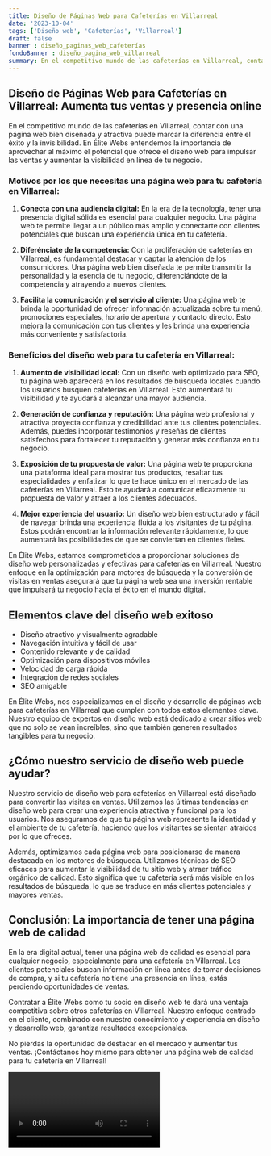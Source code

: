 ```yaml
---
title: Diseño de Páginas Web para Cafeterías en Villarreal
date: '2023-10-04'
tags: ['Diseño web', 'Cafeterías', 'Villarreal']
draft: false
banner : diseño_paginas_web_cafeterías
fondoBanner : diseño_pagina_web_villarreal
summary: En el competitivo mundo de las cafeterías en Villarreal, contar con una página web bien diseñada y atractiva puede marcar la diferencia entre el éxito y la invisibilidad. En Élite Webs entendemos la importancia de aprovechar al máximo el potencial que ofrece el diseño web para impulsar las ventas y aumentar la visibilidad en línea de tu negocio.
---
```


## **Diseño de Páginas Web para Cafeterías en Villarreal: Aumenta tus ventas y presencia online** 

En el competitivo mundo de las cafeterías en Villarreal, contar con una página web bien diseñada y atractiva puede marcar la diferencia entre el éxito y la invisibilidad. En Élite Webs entendemos la importancia de aprovechar al máximo el potencial que ofrece el diseño web para impulsar las ventas y aumentar la visibilidad en línea de tu negocio.

### **Motivos por los que necesitas una página web para tu cafetería en Villarreal:**

1. **Conecta con una audiencia digital:** En la era de la tecnología, tener una presencia digital sólida es esencial para cualquier negocio. Una página web te permite llegar a un público más amplio y conectarte con clientes potenciales que buscan una experiencia única en tu cafetería.

2. **Diferénciate de la competencia:** Con la proliferación de cafeterías en Villarreal, es fundamental destacar y captar la atención de los consumidores. Una página web bien diseñada te permite transmitir la personalidad y la esencia de tu negocio, diferenciándote de la competencia y atrayendo a nuevos clientes.

3. **Facilita la comunicación y el servicio al cliente:** Una página web te brinda la oportunidad de ofrecer información actualizada sobre tu menú, promociones especiales, horario de apertura y contacto directo. Esto mejora la comunicación con tus clientes y les brinda una experiencia más conveniente y satisfactoria.

### **Beneficios del diseño web para tu cafetería en Villarreal:**

1. **Aumento de visibilidad local:** Con un diseño web optimizado para SEO, tu página web aparecerá en los resultados de búsqueda locales cuando los usuarios busquen cafeterías en Villarreal. Esto aumentará tu visibilidad y te ayudará a alcanzar una mayor audiencia.

2. **Generación de confianza y reputación:** Una página web profesional y atractiva proyecta confianza y credibilidad ante tus clientes potenciales. Además, puedes incorporar testimonios y reseñas de clientes satisfechos para fortalecer tu reputación y generar más confianza en tu negocio.

3. **Exposición de tu propuesta de valor:** Una página web te proporciona una plataforma ideal para mostrar tus productos, resaltar tus especialidades y enfatizar lo que te hace único en el mercado de las cafeterías en Villarreal. Esto te ayudará a comunicar eficazmente tu propuesta de valor y atraer a los clientes adecuados.

4. **Mejor experiencia del usuario:** Un diseño web bien estructurado y fácil de navegar brinda una experiencia fluida a los visitantes de tu página. Estos podrán encontrar la información relevante rápidamente, lo que aumentará las posibilidades de que se conviertan en clientes fieles.

En Élite Webs, estamos comprometidos a proporcionar soluciones de diseño web personalizadas y efectivas para cafeterías en Villarreal. Nuestro enfoque en la optimización para motores de búsqueda y la conversión de visitas en ventas asegurará que tu página web sea una inversión rentable que impulsará tu negocio hacia el éxito en el mundo digital.

<GifSeo />

<Cta />

## Elementos clave del diseño web exitoso

- Diseño atractivo y visualmente agradable
- Navegación intuitiva y fácil de usar
- Contenido relevante y de calidad
- Optimización para dispositivos móviles
- Velocidad de carga rápida
- Integración de redes sociales
- SEO amigable

En Élite Webs, nos especializamos en el diseño y desarrollo de páginas web para cafeterías en Villarreal que cumplen con todos estos elementos clave. Nuestro equipo de expertos en diseño web está dedicado a crear sitios web que no solo se vean increíbles, sino que también generen resultados tangibles para tu negocio.

## ¿Cómo nuestro servicio de diseño web puede ayudar?

Nuestro servicio de diseño web para cafeterías en Villarreal está diseñado para convertir las visitas en ventas. Utilizamos las últimas tendencias en diseño web para crear una experiencia atractiva y funcional para los usuarios. Nos aseguramos de que tu página web represente la identidad y el ambiente de tu cafetería, haciendo que los visitantes se sientan atraídos por lo que ofreces.

Además, optimizamos cada página web para posicionarse de manera destacada en los motores de búsqueda. Utilizamos técnicas de SEO eficaces para aumentar la visibilidad de tu sitio web y atraer tráfico orgánico de calidad. Esto significa que tu cafetería será más visible en los resultados de búsqueda, lo que se traduce en más clientes potenciales y mayores ventas.

## Conclusión: La importancia de tener una página web de calidad

En la era digital actual, tener una página web de calidad es esencial para cualquier negocio, especialmente para una cafetería en Villarreal. Los clientes potenciales buscan información en línea antes de tomar decisiones de compra, y si tu cafetería no tiene una presencia en línea, estás perdiendo oportunidades de ventas.

Contratar a Élite Webs como tu socio en diseño web te dará una ventaja competitiva sobre otros cafeterías en Villarreal. Nuestro enfoque centrado en el cliente, combinado con nuestro conocimiento y experiencia en diseño y desarrollo web, garantiza resultados excepcionales.

No pierdas la oportunidad de destacar en el mercado y aumentar tus ventas. ¡Contáctanos hoy mismo para obtener una página web de calidad para tu cafetería en Villarreal!

<Video />

<CtaBot job='Cafeterías' city='Villarreal'/>

<Gmaps query='Villarreal+españa+maps' />